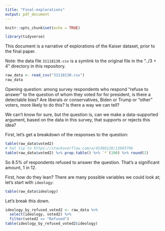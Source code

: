 ```yaml
---
title: "Final-explorations"
output: pdf_document
---
```


```r
knitr::opts_chunk$set(echo = TRUE)
```
```r
library(tidyverse)
```

This document is a narrative of explorations of the Kaiser dataset, prior to the final paper.

Note: the data file `31118130.csv` is a symlink to the original file in the "../3 + 4" directory in this repository. 

```r
raw_data <- read_csv("31118130.csv")
raw_data
```
Opening question: among survey respondents who respond "refuse to answer" to the question of whom they voted for for president, is there a detectable bias? Are liberals or conservatives, Biden or Trump or "other" voters, more likely to do this? Is there a way we can tell?

We can't know for sure, but the question is, can we make a data-supported argument, based on the data in this survey, that supports or rejects this idea?

First, let's get a breakdown of the responses to the question:

```r
table(raw_data$voted2)
# hat tip to https://stackoverflow.com/a/45386128/13603796
table(raw_data$voted2) %>% prop.table() %>% `*`(100) %>% round(2)
```
So 8.5% of respondents refused to answer the question. That's a significant amount, 1 in 12.

First, how do they lean? There are many possible variables we could look at; let's start with `ideology`:

```r
table(raw_data$ideology)
```

Let's break this down.

```r
ideology_by_refused_voted2 <- raw_data %>%
  select(ideology, voted2) %>%
  filter(voted2 == "Refused")
table(ideology_by_refused_voted2$ideology)
```

